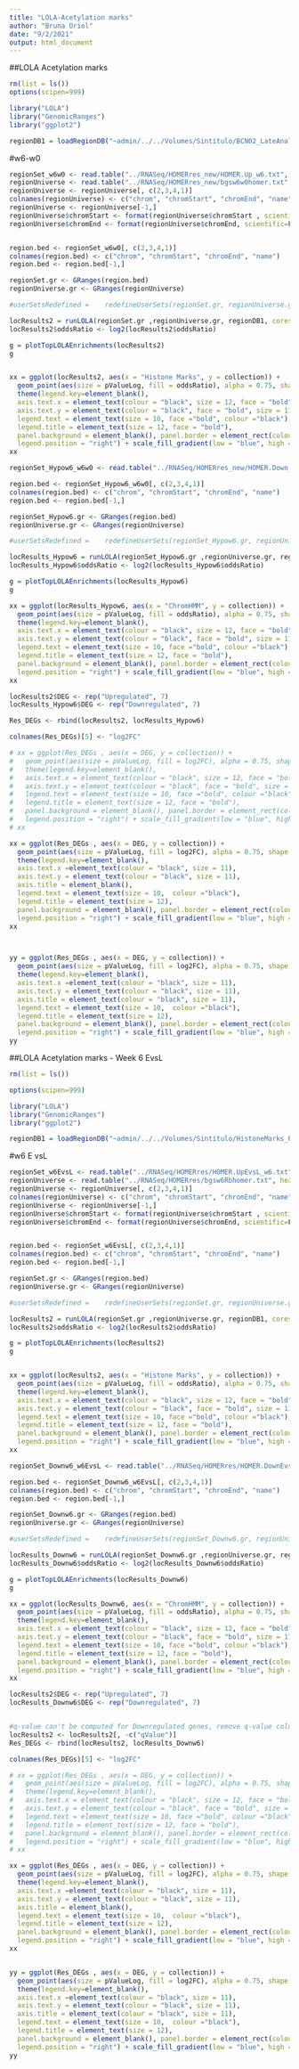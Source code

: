 ```yaml
---
title: "LOLA-Acetylation marks"
author: "Bruna Oriol"
date: "9/2/2021"
output: html_document
---
```


##LOLA Acetylation marks

```r
rm(list = ls())
options(scipen=999)

library("LOLA")
library("GenomicRanges")
library("ggplot2")

regionDB1 = loadRegionDB("~admin/../../Volumes/Sintítulo/BCN02_LateAnalysis/HistoneMarks_PBMCs/hg19/")


```

#w6-w0
```r
regionSet_w6w0 <- read.table("../RNASeq/HOMERres_new/HOMER.Up_w6.txt", header = TRUE)
regionUniverse <- read.table("../RNASeq/HOMERres_new/bgsw6w0homer.txt", header = TRUE)
regionUniverse <- regionUniverse[, c(2,3,4,1)]
colnames(regionUniverse) <- c("chrom", "chromStart", "chromEnd", "name")
regionUniverse <- regionUniverse[-1,]
regionUniverse$chromStart <- format(regionUniverse$chromStart , scientific=F)
regionUniverse$chromEnd <- format(regionUniverse$chromEnd, scientific=F)


region.bed <- regionSet_w6w0[, c(2,3,4,1)]
colnames(region.bed) <- c("chrom", "chromStart", "chromEnd", "name")
region.bed <- region.bed[-1,]

regionSet.gr <- GRanges(region.bed)
regionUniverse.gr <- GRanges(regionUniverse)

#userSetsRedefined =	redefineUserSets(regionSet.gr, regionUniverse.gr)

locResults2 = runLOLA(regionSet.gr ,regionUniverse.gr, regionDB1, cores=2)
locResults2$oddsRatio <- log2(locResults2$oddsRatio)

g = plotTopLOLAEnrichments(locResults2)
g


xx = ggplot(locResults2, aes(x = "Histone Marks", y = collection)) + 
  geom_point(aes(size = pValueLog, fill = oddsRatio), alpha = 0.75, shape = 21) + 
  theme(legend.key=element_blank(), 
  axis.text.x = element_text(colour = "black", size = 12, face = "bold", angle = 90, vjust = 0.3, hjust = 1), 
  axis.text.y = element_text(colour = "black", face = "bold", size = 11), 
  legend.text = element_text(size = 10, face ="bold", colour ="black"), 
  legend.title = element_text(size = 12, face = "bold"), 
  panel.background = element_blank(), panel.border = element_rect(colour = "black", fill = NA, size = 1.2), 
  legend.position = "right") + scale_fill_gradient(low = "blue", high = "red")
xx

```

```r
regionSet_Hypow6_w6w0 <- read.table("../RNASeq/HOMERres_new/HOMER.Down_w6.txt", header = TRUE)

region.bed <- regionSet_Hypow6_w6w0[, c(2,3,4,1)]
colnames(region.bed) <- c("chrom", "chromStart", "chromEnd", "name")
region.bed <- region.bed[-1,]

regionSet_Hypow6.gr <- GRanges(region.bed)
regionUniverse.gr <- GRanges(regionUniverse)

#userSetsRedefined =	redefineUserSets(regionSet_Hypow6.gr, regionUniverse.gr)

locResults_Hypow6 = runLOLA(regionSet_Hypow6.gr ,regionUniverse.gr, regionDB1, cores=2)
locResults_Hypow6$oddsRatio <- log2(locResults_Hypow6$oddsRatio)

g = plotTopLOLAEnrichments(locResults_Hypow6)
g

xx = ggplot(locResults_Hypow6, aes(x = "ChromHMM", y = collection)) + 
  geom_point(aes(size = pValueLog, fill = oddsRatio), alpha = 0.75, shape = 21) + 
  theme(legend.key=element_blank(), 
  axis.text.x = element_text(colour = "black", size = 12, face = "bold", angle = 90, vjust = 0.3, hjust = 1), 
  axis.text.y = element_text(colour = "black", face = "bold", size = 11), 
  legend.text = element_text(size = 10, face ="bold", colour ="black"), 
  legend.title = element_text(size = 12, face = "bold"), 
  panel.background = element_blank(), panel.border = element_rect(colour = "black", fill = NA, size = 1.2), 
  legend.position = "right") + scale_fill_gradient(low = "blue", high = "red")
xx


```



```r
locResults2$DEG <- rep("Upregulated", 7)
locResults_Hypow6$DEG <- rep("Downregulated", 7)

Res_DEGs <- rbind(locResults2, locResults_Hypow6)

colnames(Res_DEGs)[5] <- "log2FC"

# xx = ggplot(Res_DEGs , aes(x = DEG, y = collection)) + 
#   geom_point(aes(size = pValueLog, fill = log2FC), alpha = 0.75, shape = 21) +  scale_size_continuous(range = c(3, 7))+
#   theme(legend.key=element_blank(), 
#   axis.text.x = element_text(colour = "black", size = 12, face = "bold", angle = 90, vjust = 0.3, hjust = 1), 
#   axis.text.y = element_text(colour = "black", face = "bold", size = 11), 
#   legend.text = element_text(size = 10, face ="bold", colour ="black"), 
#   legend.title = element_text(size = 12, face = "bold"), 
#   panel.background = element_blank(), panel.border = element_rect(colour = "black", fill = NA, size = 1.2), 
#   legend.position = "right") + scale_fill_gradient(low = "blue", high = "red")
# xx

xx = ggplot(Res_DEGs , aes(x = DEG, y = collection)) + 
  geom_point(aes(size = pValueLog, fill = log2FC), alpha = 0.75, shape = 21) +  scale_size_continuous(range = c(3, 7))+
  theme(legend.key=element_blank(), 
  axis.text.x =element_text(colour = "black", size = 11), 
  axis.text.y = element_text(colour = "black", size = 11), 
  axis.title = element_blank(),
  legend.text = element_text(size = 10,  colour ="black"), 
  legend.title = element_text(size = 12), 
  panel.background = element_blank(), panel.border = element_rect(colour = "black", fill = NA, size = 1.2), 
  legend.position = "right") + scale_fill_gradient(low = "blue", high = "red")
xx



yy = ggplot(Res_DEGs , aes(x = DEG, y = collection)) + 
  geom_point(aes(size = pValueLog, fill = log2FC), alpha = 0.75, shape = 21) +  scale_size_continuous(range = c(3, 7))+
  theme(legend.key=element_blank(), 
  axis.text.x =element_text(colour = "black", size = 11), 
  axis.text.y = element_text(colour = "black", size = 11), 
  axis.title = element_text(colour = "black", size = 11), 
  legend.text = element_text(size = 10,  colour ="black"), 
  legend.title = element_text(size = 12), 
  panel.background = element_blank(), panel.border = element_rect(colour = "black", fill = NA, size = 1.2), 
  legend.position = "right") + scale_fill_gradient(low = "blue", high = "red")
yy

```




##LOLA Acetylation marks - Week 6 EvsL 

```r
rm(list = ls())

options(scipen=999)

library("LOLA")
library("GenomicRanges")
library("ggplot2")

regionDB1 = loadRegionDB("~admin/../../Volumes/Sintítulo/HistoneMarks_PBMCs/hg19/")


```

#w6 E vsL
```r
regionSet_w6EvsL <- read.table("../RNASeq/HOMERres/HOMER.UpEvsL_w6.txt", header = TRUE)
regionUniverse <- read.table("../RNASeq/HOMERres/bgsw6Rbhomer.txt", header = TRUE)
regionUniverse <- regionUniverse[, c(2,3,4,1)]
colnames(regionUniverse) <- c("chrom", "chromStart", "chromEnd", "name")
regionUniverse <- regionUniverse[-1,]
regionUniverse$chromStart <- format(regionUniverse$chromStart , scientific=F)
regionUniverse$chromEnd <- format(regionUniverse$chromEnd, scientific=F)


region.bed <- regionSet_w6EvsL[, c(2,3,4,1)]
colnames(region.bed) <- c("chrom", "chromStart", "chromEnd", "name")
region.bed <- region.bed[-1,]

regionSet.gr <- GRanges(region.bed)
regionUniverse.gr <- GRanges(regionUniverse)

#userSetsRedefined =	redefineUserSets(regionSet.gr, regionUniverse.gr)

locResults2 = runLOLA(regionSet.gr ,regionUniverse.gr, regionDB1, cores=2)
locResults2$oddsRatio <- log2(locResults2$oddsRatio)

g = plotTopLOLAEnrichments(locResults2)
g


xx = ggplot(locResults2, aes(x = "Histone Marks", y = collection)) + 
  geom_point(aes(size = pValueLog, fill = oddsRatio), alpha = 0.75, shape = 21) + 
  theme(legend.key=element_blank(), 
  axis.text.x = element_text(colour = "black", size = 12, face = "bold", angle = 90, vjust = 0.3, hjust = 1), 
  axis.text.y = element_text(colour = "black", face = "bold", size = 11), 
  legend.text = element_text(size = 10, face ="bold", colour ="black"), 
  legend.title = element_text(size = 12, face = "bold"), 
  panel.background = element_blank(), panel.border = element_rect(colour = "black", fill = NA, size = 1.2), 
  legend.position = "right") + scale_fill_gradient(low = "blue", high = "red")
xx

```



```r
regionSet_Downw6_w6EvsL <- read.table("../RNASeq/HOMERres/HOMER.DownEvsL_w6.txt", header = TRUE)

region.bed <- regionSet_Downw6_w6EvsL[, c(2,3,4,1)]
colnames(region.bed) <- c("chrom", "chromStart", "chromEnd", "name")
region.bed <- region.bed[-1,]

regionSet_Downw6.gr <- GRanges(region.bed)
regionUniverse.gr <- GRanges(regionUniverse)

#userSetsRedefined =	redefineUserSets(regionSet_Downw6.gr, regionUniverse.gr)

locResults_Downw6 = runLOLA(regionSet_Downw6.gr ,regionUniverse.gr, regionDB1, cores=2)
locResults_Downw6$oddsRatio <- log2(locResults_Downw6$oddsRatio)

g = plotTopLOLAEnrichments(locResults_Downw6)
g

xx = ggplot(locResults_Downw6, aes(x = "ChromHMM", y = collection)) + 
  geom_point(aes(size = pValueLog, fill = oddsRatio), alpha = 0.75, shape = 21) + 
  theme(legend.key=element_blank(), 
  axis.text.x = element_text(colour = "black", size = 12, face = "bold", angle = 90, vjust = 0.3, hjust = 1), 
  axis.text.y = element_text(colour = "black", face = "bold", size = 11), 
  legend.text = element_text(size = 10, face ="bold", colour ="black"), 
  legend.title = element_text(size = 12, face = "bold"), 
  panel.background = element_blank(), panel.border = element_rect(colour = "black", fill = NA, size = 1.2), 
  legend.position = "right") + scale_fill_gradient(low = "blue", high = "red")
xx


```



```r
locResults2$DEG <- rep("Upregulated", 7)
locResults_Downw6$DEG <- rep("Downregulated", 7)


#q-value can't be computed for Downregulated genes, remove q-value column in Upregulated genes as well.
locResults2 <- locResults2[, -c("qValue")]
Res_DEGs <- rbind(locResults2, locResults_Downw6)

colnames(Res_DEGs)[5] <- "log2FC"

# xx = ggplot(Res_DEGs , aes(x = DEG, y = collection)) + 
#   geom_point(aes(size = pValueLog, fill = log2FC), alpha = 0.75, shape = 21) +  scale_size_continuous(range = c(3, 7))+
#   theme(legend.key=element_blank(), 
#   axis.text.x = element_text(colour = "black", size = 12, face = "bold", angle = 90, vjust = 0.3, hjust = 1), 
#   axis.text.y = element_text(colour = "black", face = "bold", size = 11), 
#   legend.text = element_text(size = 10, face ="bold", colour ="black"), 
#   legend.title = element_text(size = 12, face = "bold"), 
#   panel.background = element_blank(), panel.border = element_rect(colour = "black", fill = NA, size = 1.2), 
#   legend.position = "right") + scale_fill_gradient(low = "blue", high = "red")
# xx

xx = ggplot(Res_DEGs , aes(x = DEG, y = collection)) + 
  geom_point(aes(size = pValueLog, fill = log2FC), alpha = 0.75, shape = 21) +  scale_size_continuous(range = c(3, 7))+
  theme(legend.key=element_blank(), 
  axis.text.x =element_text(colour = "black", size = 11), 
  axis.text.y = element_text(colour = "black", size = 11), 
  axis.title = element_blank(),
  legend.text = element_text(size = 10,  colour ="black"), 
  legend.title = element_text(size = 12), 
  panel.background = element_blank(), panel.border = element_rect(colour = "black", fill = NA, size = 1.2), 
  legend.position = "right") + scale_fill_gradient(low = "blue", high = "red")
xx


yy = ggplot(Res_DEGs , aes(x = DEG, y = collection)) + 
  geom_point(aes(size = pValueLog, fill = log2FC), alpha = 0.75, shape = 21) +  scale_size_continuous(range = c(3, 7))+
  theme(legend.key=element_blank(), 
  axis.text.x =element_text(colour = "black", size = 11), 
  axis.text.y = element_text(colour = "black", size = 11), 
  axis.title = element_text(colour = "black", size = 11), 
  legend.text = element_text(size = 10,  colour ="black"), 
  legend.title = element_text(size = 12), 
  panel.background = element_blank(), panel.border = element_rect(colour = "black", fill = NA, size = 1.2), 
  legend.position = "right") + scale_fill_gradient(low = "blue", high = "red")
yy

```
